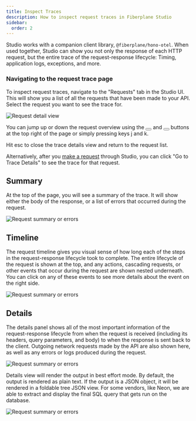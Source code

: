```yaml
---
title: Inspect Traces
description: How to inspect request traces in Fiberplane Studio
sidebar:
  order: 2
---
```



Studio works with a companion client library, `@fiberplane/hono-otel`.
When used together, Studio can show you not only the response of each HTTP request,
but the entire trace of the request-response lifecycle: Timing, application logs, exceptions, and more.

<LinkCard
  title="Install the client library"
  description="Read the guide on how to install and use the client library."
  href="/docs/components/client-library"
/>

### Navigating to the request trace page

To inspect request traces, navigate to the "Requests" tab in the Studio UI.
This will show you a list of all the requests that have been made to your API.
Select the request you want to see the trace for.

![Request detail view](@/assets/inspect-traces--request-details.png)

You can jump up or down the request overview using the <Button type="icon" style="secondary"><Icon name="up-caret" /></Button> and <Button type="icon" style="secondary"><Icon name="down-caret" /></Button> buttons at the top right of the page or simply pressing keys <KeyboardButton>j</KeyboardButton> and <KeyboardButton>k</KeyboardButton>.

Hit <KeyboardButton>esc</KeyboardButton> to close the trace details view and return to the request list.

Alternatively, after you [make a request](/docs/features/making-requests) through Studio, you can click "Go to Trace Details" to see the trace for that request.

## Summary

At the top of the page, you will see a summary of the trace. It will show either the body of the response, or a list of errors that occurred during the request.

![Request summary or errors](@/assets/inspect-traces--request-details-summary.png)

## Timeline

The request timeline gives you visual sense of how long each of the steps in the request-response lifecycle took to complete.
The entire lifecycle of the request is shown at the top, and any actions, cascading requests,
or other events that occur during the request are shown nested underneath.
You can click on any of these events to see more details about the event on the right side.

![Request summary or errors](@/assets/inspect-traces--request-details-timeline.png)

## Details

The details panel shows all of the most important information of the request-response lifecycle from when the request is received (including its headers, query parameters, and body) to when the response is sent back to the client.
Outgoing network requests made by the API are also shown here, as well as any errors or logs produced during the request.

![Request summary or errors](@/assets/inspect-traces--request-details-details.png)

Details view will render the output in best effort mode. By default, the output is rendered as plain text.
If the output is a JSON object, it will be rendered in a foldable tree JSON view.
For some vendors, like Neon, we are able to extract and display the final SQL query that gets run on the database.

![Request summary or errors](@/assets/trace-requests--sql.png)
